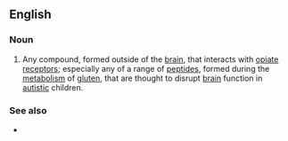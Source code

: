==English==

===Noun===
{{en-noun}}

# Any compound, formed outside of the [[brain]], that interacts with [[opiate]] [[receptor]]s; especially any of a range of [[peptide]]s, formed during the [[metabolism]] of [[gluten]], that are thought to disrupt [[brain]] function in [[autistic]] children.

===See also===
* {{l|en|endorphin}}